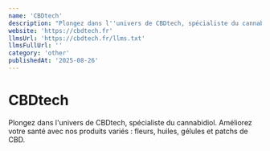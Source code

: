 ```yaml
---
name: 'CBDtech'
description: "Plongez dans l''univers de CBDtech, spécialiste du cannabidiol. Améliorez votre santé avec nos produits variés : fleurs, huiles, gélules et patchs de CBD."
website: 'https://cbdtech.fr'
llmsUrl: 'https://cbdtech.fr/llms.txt'
llmsFullUrl: ''
category: 'other'
publishedAt: '2025-08-26'
---
```


# CBDtech

Plongez dans l'univers de CBDtech, spécialiste du cannabidiol. Améliorez votre santé avec nos produits variés : fleurs, huiles, gélules et patchs de CBD.
